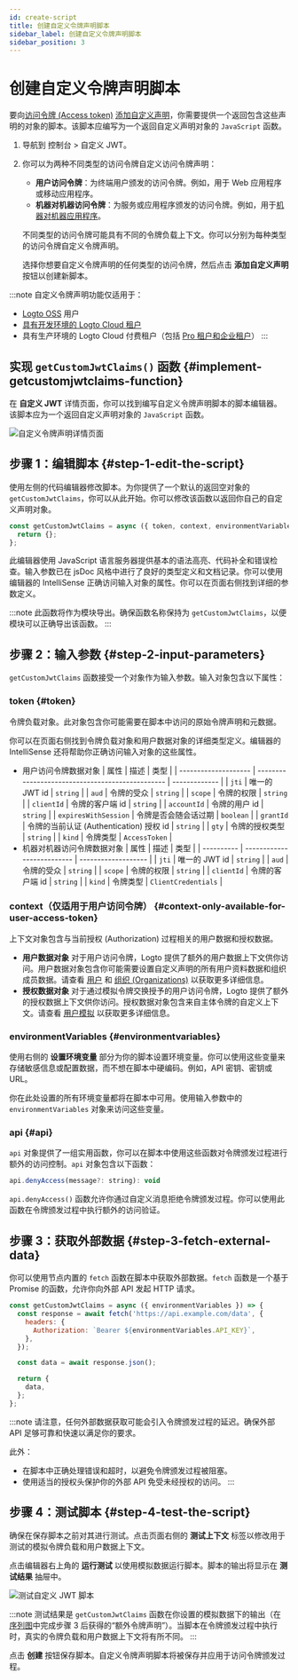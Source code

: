 ```yaml
---
id: create-script
title: 创建自定义令牌声明脚本
sidebar_label: 创建自定义令牌声明脚本
sidebar_position: 3
---
```


# 创建自定义令牌声明脚本

要向[访问令牌 (Access token)](https://auth.wiki/access-token) [添加自定义声明](/developers/custom-token-claims)，你需要提供一个返回包含这些声明的对象的脚本。该脚本应编写为一个返回自定义声明对象的 `JavaScript` 函数。

1. 导航到 <CloudLink to="/customize-jwt">控制台 > 自定义 JWT</CloudLink>。
2. 你可以为两种不同类型的访问令牌自定义访问令牌声明：

   - **用户访问令牌**：为终端用户颁发的访问令牌。例如，用于 Web 应用程序或移动应用程序。
   - **机器对机器访问令牌**：为服务或应用程序颁发的访问令牌。例如，用于[机器对机器应用程序](/quick-starts/m2m)。

   不同类型的访问令牌可能具有不同的令牌负载上下文。你可以分别为每种类型的访问令牌自定义令牌声明。

   选择你想要自定义令牌声明的任何类型的访问令牌，然后点击 **添加自定义声明** 按钮以创建新脚本。

:::note
自定义令牌声明功能仅适用于：

- [Logto OSS](/logto-oss) 用户
- [具有开发环境的 Logto Cloud 租户](/logto-cloud/tenant-settings#development)
- 具有生产环境的 Logto Cloud 付费租户（包括 [Pro 租户和企业租户](https://logto.io/pricing)）
  :::

## 实现 `getCustomJwtClaims()` 函数 \{#implement-getcustomjwtclaims-function}

在 **自定义 JWT** 详情页面，你可以找到编写自定义令牌声明脚本的脚本编辑器。该脚本应为一个返回自定义声明对象的 `JavaScript` 函数。

<img src="/img/assets/custom-jwt-detail-page.png" alt="自定义令牌声明详情页面" />

## 步骤 1：编辑脚本 \{#step-1-edit-the-script}

使用左侧的代码编辑器修改脚本。为你提供了一个默认的返回空对象的 `getCustomJwtClaims`，你可以从此开始。你可以修改该函数以返回你自己的自定义声明对象。

```jsx
const getCustomJwtClaims = async ({ token, context, environmentVariables }) => {
  return {};
};
```

此编辑器使用 JavaScript 语言服务器提供基本的语法高亮、代码补全和错误检查。输入参数已在 jsDoc 风格中进行了良好的类型定义和文档记录。你可以使用编辑器的 IntelliSense 正确访问输入对象的属性。你可以在页面右侧找到详细的参数定义。

:::note
此函数将作为模块导出。确保函数名称保持为 `getCustomJwtClaims`，以便模块可以正确导出该函数。
:::

## 步骤 2：输入参数 \{#step-2-input-parameters}

`getCustomJwtClaims` 函数接受一个对象作为输入参数。输入对象包含以下属性：

### token \{#token}

令牌负载对象。此对象包含你可能需要在脚本中访问的原始令牌声明和元数据。

你可以在页面右侧找到令牌负载对象和用户数据对象的详细类型定义。编辑器的 IntelliSense 还将帮助你正确访问输入对象的这些属性。

- 用户访问令牌数据对象
  | 属性 | 描述 | 类型 |
  | -------------------- | ------------------------------------------------ | ------------- |
  | `jti` | 唯一的 JWT id | `string` |
  | `aud` | 令牌的受众 | `string` |
  | `scope` | 令牌的权限 | `string` |
  | `clientId` | 令牌的客户端 id | `string` |
  | `accountId` | 令牌的用户 id | `string` |
  | `expiresWithSession` | 令牌是否会随会话过期 | `boolean` |
  | `grantId` | 令牌的当前认证 (Authentication) 授权 id | `string` |
  | `gty` | 令牌的授权类型 | `string` |
  | `kind` | 令牌类型 | `AccessToken` |
- 机器对机器访问令牌数据对象
  | 属性 | 描述 | 类型 |
  | ---------- | -------------------------- | ------------------- |
  | `jti` | 唯一的 JWT id | `string` |
  | `aud` | 令牌的受众 | `string` |
  | `scope` | 令牌的权限 | `string` |
  | `clientId` | 令牌的客户端 id | `string` |
  | `kind` | 令牌类型 | `ClientCredentials` |

### context（仅适用于用户访问令牌） \{#context-only-available-for-user-access-token}

上下文对象包含与当前授权 (Authorization) 过程相关的用户数据和授权数据。

- **用户数据对象**
  对于用户访问令牌，Logto 提供了额外的用户数据上下文供你访问。用户数据对象包含你可能需要设置自定义声明的所有用户资料数据和组织成员数据。请查看 [用户](/user-management/user-data) 和 [组织 (Organizations)](/organizations/organization-data) 以获取更多详细信息。
- **授权数据对象**
  对于通过模拟令牌交换授予的用户访问令牌，Logto 提供了额外的授权数据上下文供你访问。授权数据对象包含来自主体令牌的自定义上下文。请查看 [用户模拟](/developers/user-impersonation) 以获取更多详细信息。

### environmentVariables \{#environmentvariables}

使用右侧的 **设置环境变量** 部分为你的脚本设置环境变量。你可以使用这些变量来存储敏感信息或配置数据，而不想在脚本中硬编码。例如，API 密钥、密钥或 URL。

你在此处设置的所有环境变量都将在脚本中可用。使用输入参数中的 `environmentVariables` 对象来访问这些变量。

### api \{#api}

`api` 对象提供了一组实用函数，你可以在脚本中使用这些函数对令牌颁发过程进行额外的访问控制。`api` 对象包含以下函数：

```jsx
api.denyAccess(message?: string): void
```

`api.denyAccess()` 函数允许你通过自定义消息拒绝令牌颁发过程。你可以使用此函数在令牌颁发过程中执行额外的访问验证。

## 步骤 3：获取外部数据 \{#step-3-fetch-external-data}

你可以使用节点内置的 `fetch` 函数在脚本中获取外部数据。`fetch` 函数是一个基于 Promise 的函数，允许你向外部 API 发起 HTTP 请求。

```jsx
const getCustomJwtClaims = async ({ environmentVariables }) => {
  const response = await fetch('https://api.example.com/data', {
    headers: {
      Authorization: `Bearer ${environmentVariables.API_KEY}`,
    },
  });

  const data = await response.json();

  return {
    data,
  };
};
```

:::note
请注意，任何外部数据获取可能会引入令牌颁发过程的延迟。确保外部 API 足够可靠和快速以满足你的要求。

此外：

- 在脚本中正确处理错误和超时，以避免令牌颁发过程被阻塞。
- 使用适当的授权头保护你的外部 API 免受未经授权的访问。
  :::

## 步骤 4：测试脚本 \{#step-4-test-the-script}

确保在保存脚本之前对其进行测试。点击页面右侧的 **测试上下文** 标签以修改用于测试的模拟令牌负载和用户数据上下文。

点击编辑器右上角的 **运行测试** 以使用模拟数据运行脚本。脚本的输出将显示在 **测试结果** 抽屉中。

<img src="/img/assets/test-custom-jwt-script.png" alt="测试自定义 JWT 脚本" />

:::note
测试结果是 `getCustomJwtClaims` 函数在你设置的模拟数据下的输出（在[序列图](/developers/custom-token-claims/#how-do-custom-token-claims-work)中完成步骤 3 后获得的“额外令牌声明”）。当脚本在令牌颁发过程中执行时，真实的令牌负载和用户数据上下文将有所不同。
:::

点击 **创建** 按钮保存脚本。自定义令牌声明脚本将被保存并应用于访问令牌颁发过程。
